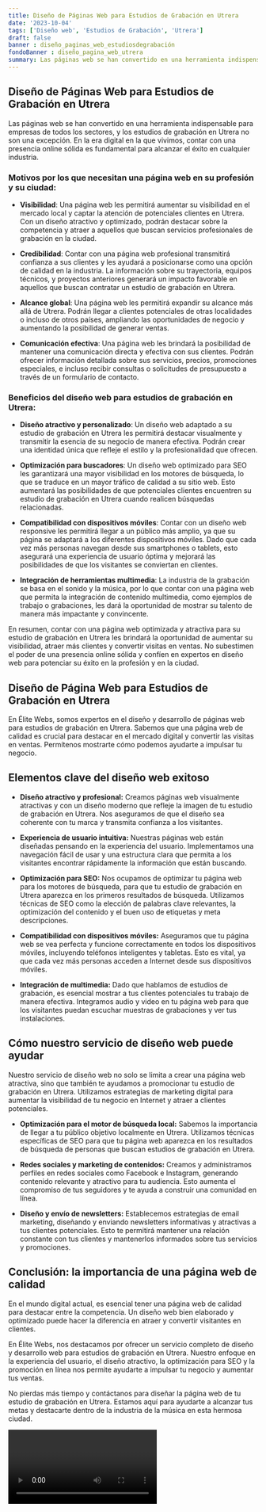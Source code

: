 ```yaml
---
title: Diseño de Páginas Web para Estudios de Grabación en Utrera
date: '2023-10-04'
tags: ['Diseño web', 'Estudios de Grabación', 'Utrera']
draft: false
banner : diseño_paginas_web_estudiosdegrabación
fondoBanner : diseño_pagina_web_utrera
summary: Las páginas web se han convertido en una herramienta indispensable para empresas de todos los sectores, y los estudios de grabación en Utrera no son una excepción. En la era digital en la que vivimos, contar con una presencia online sólida es fundamental para alcanzar el éxito en cualquier industria.
---
```


## Diseño de Páginas Web para Estudios de Grabación en Utrera

Las páginas web se han convertido en una herramienta indispensable para empresas de todos los sectores, y los estudios de grabación en Utrera no son una excepción. En la era digital en la que vivimos, contar con una presencia online sólida es fundamental para alcanzar el éxito en cualquier industria.

### Motivos por los que necesitan una página web en su profesión y su ciudad:

- **Visibilidad**: Una página web les permitirá aumentar su visibilidad en el mercado local y captar la atención de potenciales clientes en Utrera. Con un diseño atractivo y optimizado, podrán destacar sobre la competencia y atraer a aquellos que buscan servicios profesionales de grabación en la ciudad.

- **Credibilidad**: Contar con una página web profesional transmitirá confianza a sus clientes y les ayudará a posicionarse como una opción de calidad en la industria. La información sobre su trayectoria, equipos técnicos, y proyectos anteriores generará un impacto favorable en aquellos que buscan contratar un estudio de grabación en Utrera.

- **Alcance global**: Una página web les permitirá expandir su alcance más allá de Utrera. Podrán llegar a clientes potenciales de otras localidades o incluso de otros países, ampliando las oportunidades de negocio y aumentando la posibilidad de generar ventas.

- **Comunicación efectiva**: Una página web les brindará la posibilidad de mantener una comunicación directa y efectiva con sus clientes. Podrán ofrecer información detallada sobre sus servicios, precios, promociones especiales, e incluso recibir consultas o solicitudes de presupuesto a través de un formulario de contacto.

### Beneficios del diseño web para estudios de grabación en Utrera:

- **Diseño atractivo y personalizado**: Un diseño web adaptado a su estudio de grabación en Utrera les permitirá destacar visualmente y transmitir la esencia de su negocio de manera efectiva. Podrán crear una identidad única que refleje el estilo y la profesionalidad que ofrecen.

- **Optimización para buscadores**: Un diseño web optimizado para SEO les garantizará una mayor visibilidad en los motores de búsqueda, lo que se traduce en un mayor tráfico de calidad a su sitio web. Esto aumentará las posibilidades de que potenciales clientes encuentren su estudio de grabación en Utrera cuando realicen búsquedas relacionadas.

- **Compatibilidad con dispositivos móviles**: Contar con un diseño web responsive les permitirá llegar a un público más amplio, ya que su página se adaptará a los diferentes dispositivos móviles. Dado que cada vez más personas navegan desde sus smartphones o tablets, esto asegurará una experiencia de usuario óptima y mejorará las posibilidades de que los visitantes se conviertan en clientes.

- **Integración de herramientas multimedia**: La industria de la grabación se basa en el sonido y la música, por lo que contar con una página web que permita la integración de contenido multimedia, como ejemplos de trabajo o grabaciones, les dará la oportunidad de mostrar su talento de manera más impactante y convincente.

En resumen, contar con una página web optimizada y atractiva para su estudio de grabación en Utrera les brindará la oportunidad de aumentar su visibilidad, atraer más clientes y convertir visitas en ventas. No subestimen el poder de una presencia online sólida y confíen en expertos en diseño web para potenciar su éxito en la profesión y en la ciudad.

<GifSeo />

<Cta />

## Diseño de Página Web para Estudios de Grabación en Utrera

En Élite Webs, somos expertos en el diseño y desarrollo de páginas web para estudios de grabación en Utrera. Sabemos que una página web de calidad es crucial para destacar en el mercado digital y convertir las visitas en ventas. Permítenos mostrarte cómo podemos ayudarte a impulsar tu negocio.

## Elementos clave del diseño web exitoso

- **Diseño atractivo y profesional:** Creamos páginas web visualmente atractivas y con un diseño moderno que refleje la imagen de tu estudio de grabación en Utrera. Nos aseguramos de que el diseño sea coherente con tu marca y transmita confianza a los visitantes.

- **Experiencia de usuario intuitiva:** Nuestras páginas web están diseñadas pensando en la experiencia del usuario. Implementamos una navegación fácil de usar y una estructura clara que permita a los visitantes encontrar rápidamente la información que están buscando.

- **Optimización para SEO:** Nos ocupamos de optimizar tu página web para los motores de búsqueda, para que tu estudio de grabación en Utrera aparezca en los primeros resultados de búsqueda. Utilizamos técnicas de SEO como la elección de palabras clave relevantes, la optimización del contenido y el buen uso de etiquetas y meta descripciones.

- **Compatibilidad con dispositivos móviles:** Aseguramos que tu página web se vea perfecta y funcione correctamente en todos los dispositivos móviles, incluyendo teléfonos inteligentes y tabletas. Esto es vital, ya que cada vez más personas acceden a Internet desde sus dispositivos móviles.

- **Integración de multimedia:** Dado que hablamos de estudios de grabación, es esencial mostrar a tus clientes potenciales tu trabajo de manera efectiva. Integramos audio y video en tu página web para que los visitantes puedan escuchar muestras de grabaciones y ver tus instalaciones.

## Cómo nuestro servicio de diseño web puede ayudar

Nuestro servicio de diseño web no solo se limita a crear una página web atractiva, sino que también te ayudamos a promocionar tu estudio de grabación en Utrera. Utilizamos estrategias de marketing digital para aumentar la visibilidad de tu negocio en Internet y atraer a clientes potenciales.

- **Optimización para el motor de búsqueda local:** Sabemos la importancia de llegar a tu público objetivo localmente en Utrera. Utilizamos técnicas específicas de SEO para que tu página web aparezca en los resultados de búsqueda de personas que buscan estudios de grabación en Utrera.

- **Redes sociales y marketing de contenidos:** Creamos y administramos perfiles en redes sociales como Facebook e Instagram, generando contenido relevante y atractivo para tu audiencia. Esto aumenta el compromiso de tus seguidores y te ayuda a construir una comunidad en línea.

- **Diseño y envío de newsletters:** Establecemos estrategias de email marketing, diseñando y enviando newsletters informativas y atractivas a tus clientes potenciales. Esto te permitirá mantener una relación constante con tus clientes y mantenerlos informados sobre tus servicios y promociones.

## Conclusión: la importancia de una página web de calidad

En el mundo digital actual, es esencial tener una página web de calidad para destacar entre la competencia. Un diseño web bien elaborado y optimizado puede hacer la diferencia en atraer y convertir visitantes en clientes.

En Élite Webs, nos destacamos por ofrecer un servicio completo de diseño y desarrollo web para estudios de grabación en Utrera. Nuestro enfoque en la experiencia del usuario, el diseño atractivo, la optimización para SEO y la promoción en línea nos permite ayudarte a impulsar tu negocio y aumentar tus ventas.

No pierdas más tiempo y contáctanos para diseñar la página web de tu estudio de grabación en Utrera. Estamos aquí para ayudarte a alcanzar tus metas y destacarte dentro de la industria de la música en esta hermosa ciudad.

<Video />

<CtaBot job='Estudios de Grabación' city='Utrera'/>

<Gmaps query='Utrera+españa+maps' />